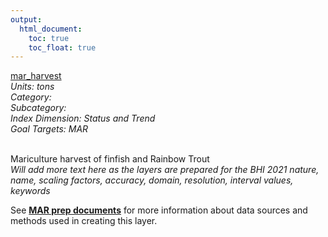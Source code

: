 ```yaml
---
output:
  html_document:
    toc: true
    toc_float: true
---
```


[mar_harvest](https://github.com/OHI-Baltic/bhi-prep/blob/master/layers/mar_harvest_bhi2019.csv)\
*Units: tons*\
*Category:*\
*Subcategory:*\
*Index Dimension: Status and Trend*\
*Goal Targets: MAR*\
<br>

Mariculture harvest of finfish and Rainbow Trout\
*Will add more text here as the layers are prepared for the BHI 2021*
*nature, name, scaling factors, accuracy, domain, resolution, interval values, keywords*

See [**MAR prep documents**](https://github.com/OHI-Baltic/bhi-prep/blob/master/prep/MAR/v2021/mar_prep.md) for more information about data sources and methods used in creating this layer.

<br>

